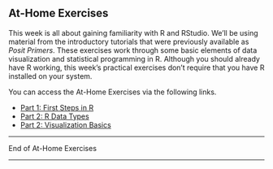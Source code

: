 ## At-Home Exercises

This week is all about gaining familiarity with R and RStudio. We'll be using material from the introductory tutorials
that were previously available as *Posit Primers*. These exercises work through some basic elements of data
visualization and statistical programming in R. Although you should already have R working, this week's practical
exercises don't require that you have R installed on your system.

You can access the At-Home Exercises via the following links.

- <a href="https://openstatprog.com/first-steps/index.html" target="_blank">Part 1: First Steps in R</a>
- <a href="https://openstatprog.com/data-types/index.html" target="_blank">Part 2: R Data Types</a>
- <a href="https://kylemlang.com/r-primers/home.html" target="_blank">Part 2: Visualization Basics</a>

<!------------------------------------------------------------------------------

### Visualizations with R

<iframe 
  id="01visualization"
  width="100%"
  height="500"
  src="https://kylemlang.com/r-primers/basics/01-visualization-basics/"
  scrolling="auto"
  data-external="1"
  allow="fullscreen"
  loading="lazy"
  referrerpolicy="no-referrer">
</iframe>

---

### Programming with R

<iframe 
  id="02programming"
  width="100%"
  height="500"
  src="https://kylemlang.com/r-primers/basics/02-programming-basics/"
  scrolling="auto"
  data-external="1"
  allow="fullscreen"
  loading="lazy"
  referrerpolicy="no-referrer">
</iframe>

------------------------------------------------------------------------------->

---

End of At-Home Exercises

---
